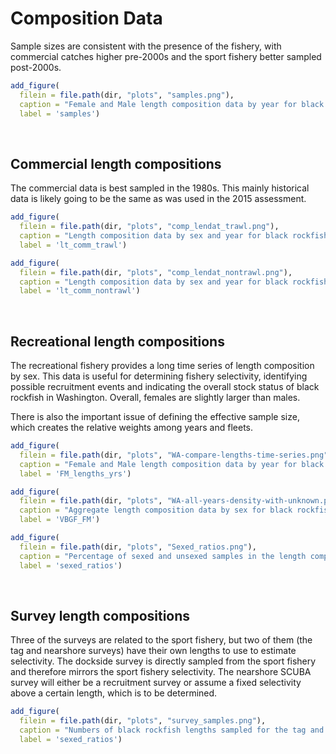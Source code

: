 

# Composition Data

Sample sizes are consistent with the presence of the fishery, with commercial catches higher pre-2000s and the sport fishery better sampled post-2000s.

```r
add_figure(
  filein = file.path(dir, "plots", "samples.png"), 
  caption = "Female and Male length composition data by year for black rockfish based on fish sampled in the Washington sport fishery.",
  label = 'samples')

``` 
\

## Commercial length compositions

The commercial data is best sampled in the 1980s. This mainly historical data is likely going to be the same as was used in the 2015 assessment.

```r
add_figure(
  filein = file.path(dir, "plots", "comp_lendat_trawl.png"), 
  caption = "Length composition data by sex and year for black rockfish based on fish sampled in the Washington trawl fishery.",
  label = 'lt_comm_trawl')

``` 
```r
add_figure(
  filein = file.path(dir, "plots", "comp_lendat_nontrawl.png"), 
  caption = "Length composition data by sex and year for black rockfish based on fish sampled in the Washington trawl fishery.",
  label = 'lt_comm_nontrawl')

``` 
\

## Recreational length compositions
The recreational fishery provides a long time series of length composition by sex. This data is useful for determining fishery selectivity, identifying possible recruitment events and indicating the overall stock status of black rockfish in Washington. Overall, females are slightly larger than males. 

There is also the important issue of defining the effective sample size, which creates the relative weights among years and fleets.  

```r
add_figure(
  filein = file.path(dir, "plots", "WA-compare-lengths-time-series.png"), 
  caption = "Female and Male length composition data by year for black rockfish based on fish sampled in the Washington sport fishery.",
  label = 'FM_lengths_yrs')

``` 

```r
add_figure(
  filein = file.path(dir, "plots", "WA-all-years-density-with-unknown.png"), 
  caption = "Aggregate length composition data by sex for black rockfish based on fish sampled in the Washington sport fishery.",
  label = 'VBGF_FM')

``` 

```r
add_figure(
  filein = file.path(dir, "plots", "Sexed_ratios.png"), 
  caption = "Percentage of sexed and unsexed samples in the length composition data for black rockfish based on fish sampled in the Washington sport fishery.",
  label = 'sexed_ratios')

``` 
\


## Survey length compositions

Three of the surveys are related to the sport fishery, but two of them (the tag and nearshore surveys) have their own lengths to use to estimate selectivity. The dockside survey is directly sampled from the sport fishery and therefore mirrors the sport fishery selectivity. The nearshore SCUBA survey will either be a recruitment survey or assume a fixed selectivity above a certain length, which is to be determined.

```r
add_figure(
  filein = file.path(dir, "plots", "survey_samples.png"), 
  caption = "Numbers of black rockfish lengths sampled for the tag and nearshore surveys.",
  label = 'sexed_ratios')

``` 
